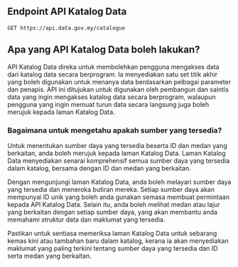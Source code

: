 ## Endpoint API Katalog Data

```http
GET https://api.data.gov.my/catalogue
```

## Apa yang API Katalog Data boleh lakukan?

API Katalog Data direka untuk membolehkan pengguna mengakses data dari katalog data secara berprogram. Ia menyediakan satu set titik akhir yang boleh digunakan untuk menanya data berdasarkan pelbagai parameter dan penapis. API ini ditujukan untuk digunakan oleh pembangun dan saintis data yang ingin mengakses katalog data secara berprogram, walaupun pengguna yang ingin memuat turun data secara langsung juga boleh merujuk kepada laman Katalog Data.

### Bagaimana untuk mengetahu apakah sumber yang tersedia?

Untuk menentukan sumber daya yang tersedia beserta ID dan medan yang berkaitan, anda boleh merujuk kepada laman Katalog Data. Laman Katalog Data menyediakan senarai komprehensif semua sumber daya yang tersedia dalam katalog, bersama dengan ID dan medan yang berkaitan.

Dengan mengunjungi laman Katalog Data, anda boleh melayari sumber daya yang tersedia dan meneroka butiran mereka. Setiap sumber daya akan mempunyai ID unik yang boleh anda gunakan semasa membuat permintaan kepada API Katalog Data. Selain itu, anda boleh melihat medan atau lajur yang berkaitan dengan setiap sumber daya, yang akan membantu anda memahami struktur data dan maklumat yang tersedia.

Pastikan untuk sentiasa memeriksa laman Katalog Data untuk sebarang kemas kini atau tambahan baru dalam katalog, kerana ia akan menyediakan maklumat yang paling terkini tentang sumber daya yang tersedia dan ID serta medan yang berkaitan.
